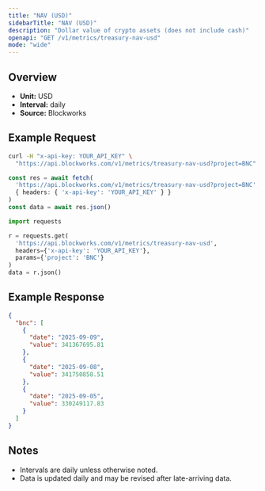 ```yaml
---
title: "NAV (USD)"
sidebarTitle: "NAV (USD)"
description: "Dollar value of crypto assets (does not include cash)"
openapi: "GET /v1/metrics/treasury-nav-usd"
mode: "wide"
---
```


## Overview

- **Unit:** USD
- **Interval:** daily
- **Source:** Blockworks

## Example Request

<CodeGroup>

```bash cURL
curl -H "x-api-key: YOUR_API_KEY" \
  "https://api.blockworks.com/v1/metrics/treasury-nav-usd?project=BNC"
```

```typescript TypeScript
const res = await fetch(
  'https://api.blockworks.com/v1/metrics/treasury-nav-usd?project=BNC',
  { headers: { 'x-api-key': 'YOUR_API_KEY' } }
)
const data = await res.json()
```

```python Python
import requests

r = requests.get(
  'https://api.blockworks.com/v1/metrics/treasury-nav-usd',
  headers={'x-api-key': 'YOUR_API_KEY'},
  params={'project': 'BNC'}
)
data = r.json()
```

</CodeGroup>

## Example Response

```json
{
  "bnc": [
    {
      "date": "2025-09-09",
      "value": 341367695.81
    },
    {
      "date": "2025-09-08",
      "value": 341750858.51
    },
    {
      "date": "2025-09-05",
      "value": 330249117.83
    }
  ]
}
```

## Notes
- Intervals are daily unless otherwise noted.
- Data is updated daily and may be revised after late-arriving data.